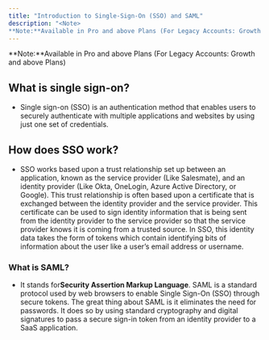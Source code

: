 ```yaml
---
title: "Introduction to Single-Sign-On (SSO) and SAML"
description: "<Note>
**Note:**Available in Pro and above Plans (For Legacy Accounts: Growth and above Plans)"
---
```


<Note>
**Note:**Available in Pro and above Plans (For Legacy Accounts: Growth and above Plans)
</Note>


## What is single sign-on?


*   Single sign-on (SSO) is an authentication method that enables users to securely authenticate with multiple applications and websites by using just one set of credentials.


## How does SSO work?


*   SSO works based upon a trust relationship set up between an application, known as the service provider (Like Salesmate), and an identity provider (Like Okta, OneLogin, Azure Active Directory, or Google). This trust relationship is often based upon a certificate that is exchanged between the identity provider and the service provider. This certificate can be used to sign identity information that is being sent from the identity provider to the service provider so that the service provider knows it is coming from a trusted source. In SSO, this identity data takes the form of tokens which contain identifying bits of information about the user like a user’s email address or username.


### What is SAML?


*   It stands for**Security Assertion Markup Language**. SAML is a standard protocol used by web browsers to enable Single Sign-On (SSO) through secure tokens. The great thing about SAML is it eliminates the need for passwords. It does so by using standard cryptography and digital signatures to pass a secure sign-in token from an identity provider to a SaaS application.

